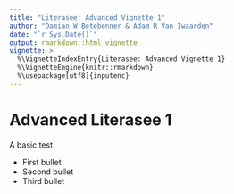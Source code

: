 ```yaml
---
title: "Literasee: Advanced Vignette 1"
author: "Damian W Betebenner & Adam R Van Iwaarden"
date: "`r Sys.Date()`"
output: rmarkdown::html_vignette
vignette: >
  %\VignetteIndexEntry{Literasee: Advanced Vignette 1}
  %\VignetteEngine{knitr::rmarkdown}
  %\usepackage[utf8]{inputenc}
---
```


# Advanced Literasee 1

A basic test

* First bullet
* Second bullet
* Third bullet

